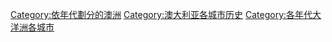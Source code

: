 [[Category:依年代劃分的澳洲|Category:依年代劃分的澳洲]]
[[Category:澳大利亚各城市历史|Category:澳大利亚各城市历史]]
[[Category:各年代大洋洲各城市|Category:各年代大洋洲各城市]]